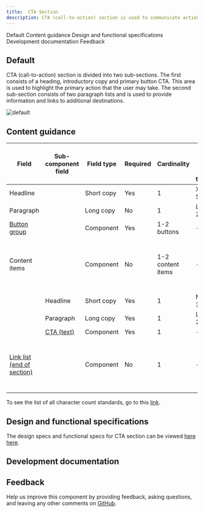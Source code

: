 ```yaml
---
title:  CTA Section
description: CTA (call-to-action) section is used to communicate actions that users can take at key points in your narrative, such as at the bottom of an important section or page where the user is ready to progress to subsequent stages in the journey. 
---
```



<ComponentDescription name="CTA section" type="layout" />

<AnchorLinks>

<AnchorLink>Default</AnchorLink>
<AnchorLink>Content guidance</AnchorLink>
<AnchorLink>Design and functional specifications</AnchorLink>
<AnchorLink>Development documentation</AnchorLink>
<AnchorLink>Feedback</AnchorLink>

</AnchorLinks>

## Default
CTA (call-to-action) section is divided into two sub-sections. The first consists of a heading, introductory copy and primary button CTA. This area is used to highlight the primary action that the user may take. The second sub-section consists of two paragraph lists and is used to provide information and links to additional destinations.

![default](../..//images/pattern/cta-section/cta-section.jpg)

## Content guidance

| Field | Sub-component <br/>field | Field type | Required   | Cardinality | Max character size <br/>(English / translated) | Notes |
| -------- | --------- | --------- | ---------- | ---------- | ----------| ----------|
| Headline | | Short copy | Yes | 1 | XXS (40 / 55)| - |
| Paragraph | | Long copy | No | 1 | L (150 / 200)| - |
| [Button group](https://www.ibm.com/standards/web/carbon-for-ibm-dotcom/components/button-group) | | Component | Yes | 1-2 buttons | - | - |
| Content items | | Component | No | 1-2 content items | - | You can choose either Content items or the Link list component |
| | Headline | Short copy | Yes | 1 | Micro (20 / 32) | - |
| | Paragraph | Long copy | Yes | 1 | L (150 / 200) | - |
| | [CTA (text)](https://www.ibm.com/standards/web/carbon-for-ibm-dotcom/components/cta/#text) | Component | Yes | 1 | - | - |
| [Link list (end of section)](https://www.ibm.com/standards/web/carbon-for-ibm-dotcom/components/link-list/#end-of-section) | | Component | No | 1 | - | You can choose either Content items or the Link list component |

To see the list of all character count standards, go to this <a href="https://github.com/carbon-design-system/carbon-for-ibm-dotcom-website/wiki/Character-count-standards" target="_blank" rel="noreferrer">link</a>.

## Design and functional specifications

The design specs and functional specs for CTA section can be viewed [here](https://ibm.box.com/s/yz1uixuxjf7lge5yvrup3yb3owj70071) <a href="https://ibm.box.com/s/yz1uixuxjf7lge5yvrup3yb3owj70071" target="_blank" rel="noreferrer">here</a>.

## Development documentation

<ComponentStatus name="CTA section" type="layout" />

## Feedback

Help us improve this component by providing feedback, asking questions, and leaving any other comments on [GitHub](https://github.com/carbon-design-system/carbon-for-ibm-dotcom).

